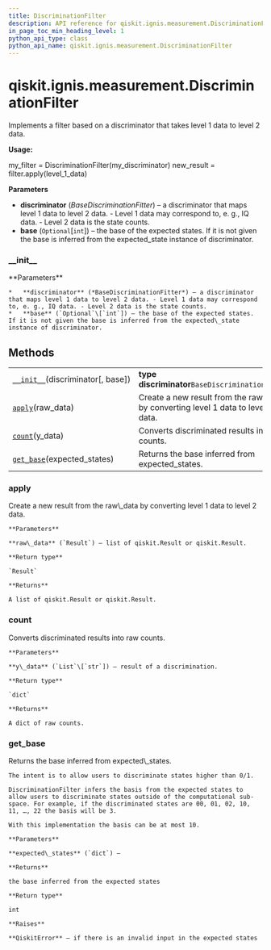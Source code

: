 ```yaml
---
title: DiscriminationFilter
description: API reference for qiskit.ignis.measurement.DiscriminationFilter
in_page_toc_min_heading_level: 1
python_api_type: class
python_api_name: qiskit.ignis.measurement.DiscriminationFilter
---
```


# qiskit.ignis.measurement.DiscriminationFilter

<Class id="qiskit.ignis.measurement.DiscriminationFilter" github="https://github.com/qiskit-community/qiskit-ignis/tree/stable/0.6/qiskit/ignis/measurement/discriminator/filters.py" signature="DiscriminationFilter(discriminator, base=None)">
  Implements a filter based on a discriminator that takes level 1 data to level 2 data.

  **Usage:**

  my\_filter = DiscriminationFilter(my\_discriminator) new\_result = filter.apply(level\_1\_data)

  **Parameters**

  *   **discriminator** (*BaseDiscriminationFitter*) – a discriminator that maps level 1 data to level 2 data. - Level 1 data may correspond to, e. g., IQ data. - Level 2 data is the state counts.
  *   **base** (`Optional`\[`int`]) – the base of the expected states. If it is not given the base is inferred from the expected\_state instance of discriminator.

  ### \_\_init\_\_

  <Function id="qiskit.ignis.measurement.DiscriminationFilter.__init__" name="__init__" signature="__init__(discriminator, base=None)">
    **Parameters**

    *   **discriminator** (*BaseDiscriminationFitter*) – a discriminator that maps level 1 data to level 2 data. - Level 1 data may correspond to, e. g., IQ data. - Level 2 data is the state counts.
    *   **base** (`Optional`\[`int`]) – the base of the expected states. If it is not given the base is inferred from the expected\_state instance of discriminator.
  </Function>

  ## Methods

  |                                                                                                                                                        |                                                                                    |
  | ------------------------------------------------------------------------------------------------------------------------------------------------------ | ---------------------------------------------------------------------------------- |
  | [`__init__`](#qiskit.ignis.measurement.DiscriminationFilter.__init__ "qiskit.ignis.measurement.DiscriminationFilter.__init__")(discriminator\[, base]) | **type discriminator**`BaseDiscriminationFitter`                                   |
  | [`apply`](#qiskit.ignis.measurement.DiscriminationFilter.apply "qiskit.ignis.measurement.DiscriminationFilter.apply")(raw\_data)                       | Create a new result from the raw\_data by converting level 1 data to level 2 data. |
  | [`count`](#qiskit.ignis.measurement.DiscriminationFilter.count "qiskit.ignis.measurement.DiscriminationFilter.count")(y\_data)                         | Converts discriminated results into raw counts.                                    |
  | [`get_base`](#qiskit.ignis.measurement.DiscriminationFilter.get_base "qiskit.ignis.measurement.DiscriminationFilter.get_base")(expected\_states)       | Returns the base inferred from expected\_states.                                   |

  ### apply

  <Function id="qiskit.ignis.measurement.DiscriminationFilter.apply" name="apply" signature="apply(raw_data)">
    Create a new result from the raw\_data by converting level 1 data to level 2 data.

    **Parameters**

    **raw\_data** (`Result`) – list of qiskit.Result or qiskit.Result.

    **Return type**

    `Result`

    **Returns**

    A list of qiskit.Result or qiskit.Result.
  </Function>

  ### count

  <Function id="qiskit.ignis.measurement.DiscriminationFilter.count" name="count" signature="count(y_data)">
    Converts discriminated results into raw counts.

    **Parameters**

    **y\_data** (`List`\[`str`]) – result of a discrimination.

    **Return type**

    `dict`

    **Returns**

    A dict of raw counts.
  </Function>

  ### get\_base

  <Function id="qiskit.ignis.measurement.DiscriminationFilter.get_base" name="get_base" signature="static get_base(expected_states)">
    Returns the base inferred from expected\_states.

    The intent is to allow users to discriminate states higher than 0/1.

    DiscriminationFilter infers the basis from the expected states to allow users to discriminate states outside of the computational sub-space. For example, if the discriminated states are 00, 01, 02, 10, 11, …, 22 the basis will be 3.

    With this implementation the basis can be at most 10.

    **Parameters**

    **expected\_states** (`dict`) –

    **Returns**

    the base inferred from the expected states

    **Return type**

    int

    **Raises**

    **QiskitError** – if there is an invalid input in the expected states
  </Function>
</Class>

